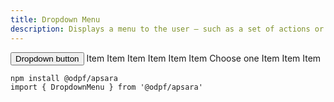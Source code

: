 ```yaml
---
title: Dropdown Menu
description: Displays a menu to the user — such as a set of actions or functions — triggered by a button.
---
```


<Preview>
  <Flex
    css={{
      flexDirection: "column",
      alignItems: "center",
      gap: "$3",
    }}
  >
    <DropdownMenu>
      <DropdownMenu.Trigger asChild>
        <Button variant="secondary" outline>Dropdown button</Button>
      </DropdownMenu.Trigger>
      <DropdownMenu.Content align="end">
        <DropdownMenu.Group>
          <DropdownMenu.Item>Item</DropdownMenu.Item>
          <DropdownMenu.Item>Item</DropdownMenu.Item>
          <DropdownMenu.Item>Item</DropdownMenu.Item>
        </DropdownMenu.Group>
        <DropdownMenu.Separator />
        <DropdownMenu.Group>
          <DropdownMenu.CheckboxItem>Item</DropdownMenu.CheckboxItem>
          <DropdownMenu.CheckboxItem checked>Item</DropdownMenu.CheckboxItem>
          <DropdownMenu.CheckboxItem>Item</DropdownMenu.CheckboxItem>
        </DropdownMenu.Group>
        <DropdownMenu.Separator />
        <DropdownMenu.Group>
          <DropdownMenu.Label>Choose one</DropdownMenu.Label>
          <DropdownMenu.RadioGroup value="one">
            <DropdownMenu.RadioItem value="one">Item</DropdownMenu.RadioItem>
            <DropdownMenu.RadioItem value="two">Item</DropdownMenu.RadioItem>
            <DropdownMenu.RadioItem value="three">Item</DropdownMenu.RadioItem>
          </DropdownMenu.RadioGroup>
        </DropdownMenu.Group>
      </DropdownMenu.Content>
    </DropdownMenu>
  </Flex>
</Preview>


```tsx outline=true
npm install @odpf/apsara
import { DropdownMenu } from '@odpf/apsara'
```
